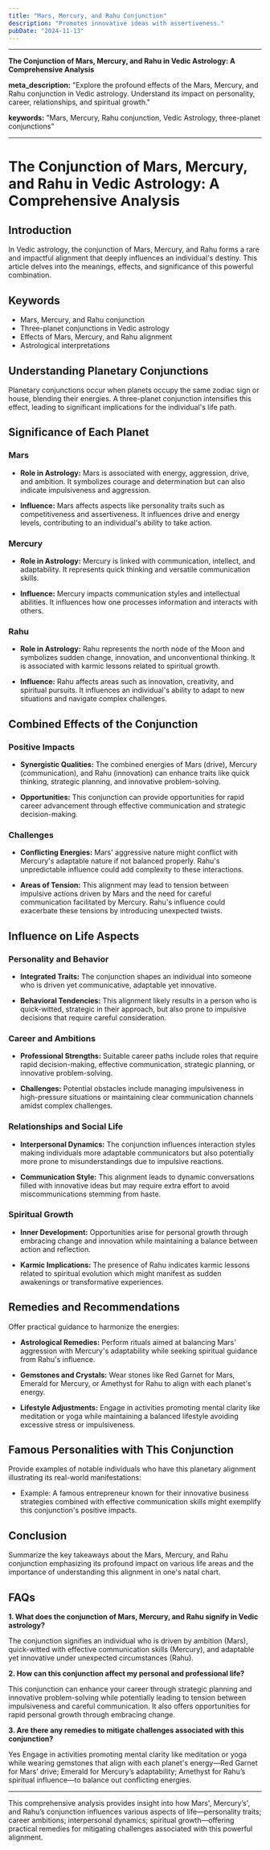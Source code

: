 ```yaml
---
title: "Mars, Mercury, and Rahu Conjunction"
description: "Promotes innovative ideas with assertiveness."
pubDate: "2024-11-13"
---
```


---

**The Conjunction of Mars, Mercury, and Rahu in Vedic Astrology: A Comprehensive Analysis**

**meta_description:** "Explore the profound effects of the Mars, Mercury, and Rahu conjunction in Vedic astrology. Understand its impact on personality, career, relationships, and spiritual growth."

**keywords:** "Mars, Mercury, Rahu conjunction, Vedic Astrology, three-planet conjunctions"

---

# The Conjunction of Mars, Mercury, and Rahu in Vedic Astrology: A Comprehensive Analysis

## Introduction

In Vedic astrology, the conjunction of Mars, Mercury, and Rahu forms a rare and impactful alignment that deeply influences an individual's destiny. This article delves into the meanings, effects, and significance of this powerful combination.

## Keywords

- Mars, Mercury, and Rahu conjunction
- Three-planet conjunctions in Vedic astrology
- Effects of Mars, Mercury, and Rahu alignment
- Astrological interpretations

## Understanding Planetary Conjunctions

Planetary conjunctions occur when planets occupy the same zodiac sign or house, blending their energies. A three-planet conjunction intensifies this effect, leading to significant implications for the individual's life path.

## Significance of Each Planet

### Mars

- **Role in Astrology:** Mars is associated with energy, aggression, drive, and ambition. It symbolizes courage and determination but can also indicate impulsiveness and aggression.
  
- **Influence:** Mars affects aspects like personality traits such as competitiveness and assertiveness. It influences drive and energy levels, contributing to an individual's ability to take action.

### Mercury

- **Role in Astrology:** Mercury is linked with communication, intellect, and adaptability. It represents quick thinking and versatile communication skills.
  
- **Influence:** Mercury impacts communication styles and intellectual abilities. It influences how one processes information and interacts with others.

### Rahu

- **Role in Astrology:** Rahu represents the north node of the Moon and symbolizes sudden change, innovation, and unconventional thinking. It is associated with karmic lessons related to spiritual growth.
  
- **Influence:** Rahu affects areas such as innovation, creativity, and spiritual pursuits. It influences an individual's ability to adapt to new situations and navigate complex challenges.

## Combined Effects of the Conjunction

### Positive Impacts

- **Synergistic Qualities:** The combined energies of Mars (drive), Mercury (communication), and Rahu (innovation) can enhance traits like quick thinking, strategic planning, and innovative problem-solving.
  
- **Opportunities:** This conjunction can provide opportunities for rapid career advancement through effective communication and strategic decision-making.

### Challenges

- **Conflicting Energies:** Mars' aggressive nature might conflict with Mercury's adaptable nature if not balanced properly. Rahu's unpredictable influence could add complexity to these interactions.
  
- **Areas of Tension:** This alignment may lead to tension between impulsive actions driven by Mars and the need for careful communication facilitated by Mercury. Rahu's influence could exacerbate these tensions by introducing unexpected twists.

## Influence on Life Aspects

### Personality and Behavior

- **Integrated Traits:** The conjunction shapes an individual into someone who is driven yet communicative, adaptable yet innovative.
  
- **Behavioral Tendencies:** This alignment likely results in a person who is quick-witted, strategic in their approach, but also prone to impulsive decisions that require careful consideration.

### Career and Ambitions

- **Professional Strengths:** Suitable career paths include roles that require rapid decision-making, effective communication, strategic planning, or innovative problem-solving.
  
- **Challenges:** Potential obstacles include managing impulsiveness in high-pressure situations or maintaining clear communication channels amidst complex challenges.

### Relationships and Social Life

- **Interpersonal Dynamics:** The conjunction influences interaction styles making individuals more adaptable communicators but also potentially more prone to misunderstandings due to impulsive reactions.
  
- **Communication Style:** This alignment leads to dynamic conversations filled with innovative ideas but may require extra effort to avoid miscommunications stemming from haste.

### Spiritual Growth

- **Inner Development:** Opportunities arise for personal growth through embracing change and innovation while maintaining a balance between action and reflection.
  
- **Karmic Implications:** The presence of Rahu indicates karmic lessons related to spiritual evolution which might manifest as sudden awakenings or transformative experiences.

## Remedies and Recommendations

Offer practical guidance to harmonize the energies:

- **Astrological Remedies:** Perform rituals aimed at balancing Mars' aggression with Mercury's adaptability while seeking spiritual guidance from Rahu's influence.
  
- **Gemstones and Crystals:** Wear stones like Red Garnet for Mars, Emerald for Mercury, or Amethyst for Rahu to align with each planet's energy.
  
- **Lifestyle Adjustments:** Engage in activities promoting mental clarity like meditation or yoga while maintaining a balanced lifestyle avoiding excessive stress or impulsiveness.

## Famous Personalities with This Conjunction

Provide examples of notable individuals who have this planetary alignment illustrating its real-world manifestations:

- Example: A famous entrepreneur known for their innovative business strategies combined with effective communication skills might exemplify this conjunction's positive impacts.

## Conclusion

Summarize the key takeaways about the Mars, Mercury, and Rahu conjunction emphasizing its profound impact on various life areas and the importance of understanding this alignment in one's natal chart.

## FAQs

**1. What does the conjunction of Mars, Mercury, and Rahu signify in Vedic astrology?**

The conjunction signifies an individual who is driven by ambition (Mars), quick-witted with effective communication skills (Mercury), and adaptable yet innovative under unexpected circumstances (Rahu).

**2. How can this conjunction affect my personal and professional life?**

This conjunction can enhance your career through strategic planning and innovative problem-solving while potentially leading to tension between impulsiveness and careful communication. It also offers opportunities for rapid personal growth through embracing change.

**3. Are there any remedies to mitigate challenges associated with this conjunction?**

Yes Engage in activities promoting mental clarity like meditation or yoga while wearing gemstones that align with each planet's energy—Red Garnet for Mars’ drive; Emerald for Mercury’s adaptability; Amethyst for Rahu’s spiritual influence—to balance out conflicting energies.


---

This comprehensive analysis provides insight into how Mars', Mercury’s', and Rahu’s conjunction influences various aspects of life—personality traits; career ambitions; interpersonal dynamics; spiritual growth—offering practical remedies for mitigating challenges associated with this powerful alignment.